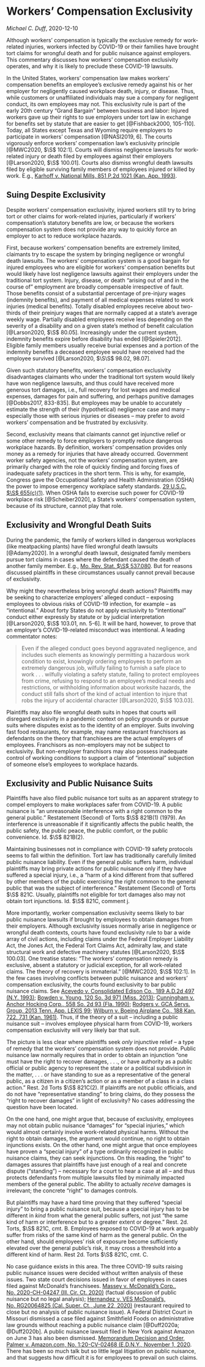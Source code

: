 # Workers' Compensation Exclusivity {#wc_exclusivity}

_Michael C. Duff_, 2020-12-10

Although workers' compensation is typically the exclusive remedy for work-related injuries, workers infected by COVID-19 or their families have brought tort claims for wrongful death and for public nuisance against employers. This commentary discusses how workers' compensation exclusivity operates, and why it is likely to preclude these COVID-19 lawsuits.

In the United States, workers' compensation law makes workers' compensation benefits an employee's exclusive remedy against his or her employer for negligently caused workplace death, injury, or disease. Thus, while customers or unaffiliated individuals may sue a company for negligent conduct, its own employees may not. This exclusivity rule is part of the early 20th century "Grand Bargain" between business and labor: Injured workers gave up their rights to sue employers under tort law in exchange for benefits set by statute that are easier to get [@Fishback2000, 105-110]. Today, all States except Texas and Wyoming require employers to participate in workers' compensation [@NASI2019, 6]. The courts vigorously enforce workers' compensation law's exclusivity principle [@MWC2020, $\S$ 102:1]. Courts will dismiss negligence lawsuits for work-related injury or death filed by employees against their employers [@Larson2020, $\S$ 100.01]. Courts also dismiss wrongful death lawsuits filed by eligible surviving family members of employees injured or killed by work. E.g., [Karhoff v. National Mills, 851 P.2d 1021 (Kan. App. 1993)](https://casetext.com/case/karhoff-v-national-mills-inc).

## Suing Despite Exclusivity

Despite workers' compensation exclusivity, injured workers still try to bring tort or other claims for work-related injuries, particularly if workers' compensation's statutory benefits are low, or because the workers compensation system does not provide any way to quickly force an employer to act to reduce workplace hazards.
	
First, because workers' compensation benefits are extremely limited, claimants try to escape the system by bringing negligence or wrongful death lawsuits. The workers' compensation system is a good bargain for injured employees who are eligible for workers' compensation benefits but would likely have lost negligence lawsuits against their employers under the traditional tort system. Injury, disease, or death "arising out of and in the course of" employment are broadly compensable irrespective of fault. Those benefits consist of a substantial percentage of pre-injury wages (indemnity benefits), and payment of all medical expenses related to work injuries (medical benefits). Totally disabled employees receive about two-thirds of their preinjury wages that are normally capped at a state's average weekly wage. Partially disabled employees receive less depending on the severity of a disability and on a given state's method of benefit calculation [@Larson2020, $\S$ 80.05]. Increasingly under the current system, indemnity benefits expire before disability has ended [@Spieler2012]. Eligible family members usually receive burial expenses and a portion of the indemnity benefits a deceased employee would have received had the employee survived [@Larson2020, $\S\S$ 98.02, 98.07]. 

Given such statutory benefits, workers' compensation exclusivity disadvantages claimants who under the traditional tort system would likely have won negligence lawsuits, and thus could have received more generous tort damages, i.e., full recovery for lost wages and medical expenses, damages for pain and suffering, and perhaps punitive damages [@Dobbs2017, 833-835]. But employees may be unable to accurately estimate the strength of their (hypothetical) negligence case and many -- especially those with serious injuries or diseases -- may prefer to avoid workers' compensation and be frustrated by exclusivity.

Second, exclusivity means that claimants cannot get injunctive relief or some other remedy to force employers to promptly reduce dangerous workplace hazards. By definition, workers' compensation provides only money as a remedy for injuries that have already occurred. Government worker safety agencies, not the workers' compensation system, are primarily charged with the role of quickly finding and forcing fixes of inadequate safety practices in the short term. This is why, for example, Congress gave the Occupational Safety and Health Administration (OSHA) the power to impose emergency workplace safety standards. [29 U.S.C. $\S$ 655(c)(1)](https://www.govinfo.gov/content/pkg/USCODE-2018-title29/html/USCODE-2018-title29-chap15-sec655.htm). When OSHA fails to exercise such power for COVID-19 workplace risk [@Scheiber2020], a State's workers' compensation system, because of its structure, cannot play that role.

## Exclusivity and Wrongful Death Suits

During the pandemic, the family of workers killed in dangerous workplaces (like meatpacking plants) have filed wrongful death lawsuits [@Adamy2020]. In a wrongful death lawsuit, designated family members pursue tort claims in cases where the defendant caused the death of another family member. E.g., [Mo. Rev. Stat. $\S$ 537.080]( https://revisor.mo.gov/main/OneSection.aspx?section=537.080). But for reasons discussed plaintiffs in these circumstances usually cannot prevail because of exclusivity. 

Why might they nevertheless bring wrongful death actions? Plaintiffs may be seeking to characterize employers' alleged conduct -- exposing employees to obvious risks of COVID-19 infection, for example -- as "intentional." About forty States do not apply exclusivity to "intentional" conduct either expressly by statute or by judicial interpretation [@Larson2020, $\S$ 103.01, nn. 5-6].  It will be hard, however, to prove that an employer's COVID-19-related misconduct was intentional. A leading commentator notes:

>Even if the alleged conduct goes beyond aggravated negligence, and includes such elements as knowingly permitting a hazardous work condition to exist, knowingly ordering employees to perform an extremely dangerous job, wilfully failing to furnish a safe place to work . . . wilfully violating a safety statute, failing to protect employees from crime, refusing to respond to an employee's medical needs and restrictions, or withholding information about worksite hazards, the conduct still falls short of the kind of actual intention to injure that robs the injury of accidental character [@Larson2020, $\S$ 103.03]. 

Plaintiffs may also file wrongful death suits in hopes that courts will disregard exclusivity in a pandemic context on policy grounds or pursue suits where disputes exist as to the identity of an employer. Suits involving fast food restaurants, for example, may name restaurant franchisors as defendants on the theory that franchisees are the actual employers of employees. Franchisors as non-employers may not be subject to exclusivity. But non-employer franchisors may also possess inadequate control of working conditions to support a claim of "intentional" subjection of someone else's employees to workplace hazards.  

## Exclusivity and Public Nuisance Suits

Plaintiffs have also filed public nuisance tort suits as an apparent strategy to compel employers to make workplaces safer from COVID-19. A public nuisance is "an unreasonable interference with a right common to the general public." Restatement (Second) of Torts $\S$ 821B(1) (1979). An interference is unreasonable if it significantly affects the public health, the public safety, the public peace, the public comfort, or the public convenience. Id. $\S$ 821B(2).

Maintaining businesses not in compliance with COVID-19 safety protocols seems to fall within the definition. Tort law has traditionally carefully limited public nuisance liability. Even if the general public suffers harm, individual plaintiffs may bring private actions for public nuisance only if they have suffered a special injury, i.e., a "harm of a kind different from that suffered by other members of the public exercising the right common to the general public that was the subject of interference." Restatement (Second) of Torts $\S$ 821C. Usually, plaintiffs not eligible for tort damages also may not obtain tort injunctions. Id. $\S$ 821C, comment j.

More importantly, worker compensation exclusivity seems likely to bar public nuisance lawsuits if brought by employees to obtain damages from their employers. Although exclusivity issues normally arise in negligence or wrongful death contexts, courts have found exclusivity rule to bar a wide array of civil actions, including claims under the Federal Employer Liability Act, the Jones Act, the Federal Tort Claims Act, admiralty law, and state structural work and defective machinery statutes [@Larson2020, $\S$ 100.03]. One treatise states: "The workers' compensation remedy is exclusive, absent a statutory or judicial exception, for all work-related claims. The theory of recovery is immaterial." [@MWC2020, $\S$ 102:1]. In the few cases involving conflicts between public nuisance and workers' compensation exclusivity, the courts found exclusivity to bar public nuisance claims. See [Acevedo v. Consolidated Edison Co., 189 A.D.2d 497 (N.Y. 1993)](https://casetext.com/case/acevedo-v-con-ed); [Bowden v. Young, 120 So. 3d 971 (Miss. 2013)](https://casetext.com/case/in-re-bowden-6); [Cunningham v. Anchor Hocking Corp., 558 So. 2d 93 (Fla. 1990)](https://casetext.com/case/cunningham-v-anchor-hocking-corp); [Rodgers v. GCA Servs. Group, 2013 Tenn. App. LEXIS 99](https://casetext.com/case/rodgers-v-gca-serv-grp); [Wilburn v. Boeing Airplane Co., 188 Kan. 722, 731 (Kan. 1961)](https://law.justia.com/cases/kansas/supreme-court/1961/42-298-0.html). Thus, if the theory of a suit -- including a public nuisance suit -- involves employee physical harm from COVID-19, workers compensation exclusivity will very likely bar that suit.

The picture is less clear where plaintiffs seek _only_ injunctive relief -- a type of remedy that  the workers' compensation system does not provide. Public nuisance law normally requires that in order to obtain an injunction "one must have the right to recover damages, . . ., or have authority as a public official or public agency to represent the state or a political subdivision in the matter, . . . or have standing to sue as a representative of the general public, as a citizen in a citizen's action or as a member of a class in a class action." Rest. 2d Torts $\S$ 821C(2). If plaintiffs are not public officials, and do not have "representative standing" to bring claims, do they possess the "right to recover damages" in light of exclusivity? No cases addressing the question have been located.

On the one hand, one might argue that, because of exclusivity, employees may not obtain public nuisance "damages" for "special injuries," which would almost certainly involve work-related physical harms. Without the right to obtain damages, the argument would continue, no right to obtain injunctions exists. On the other hand, one might argue that once employees have proven a "special injury" of a type ordinarily recognized in public nuisance claims, they can seek injunctions. On this reading, the "right" to damages assures that plaintiffs have just enough of a real and concrete dispute ("standing") -- necessary for a court to hear a case at all -- and thus protects defendants from multiple lawsuits filed by minimally impacted members of the general public. The ability to actually _receive_ damages is irrelevant; the concrete "right" to damages controls.

But plaintiffs may have a hard time proving that they suffered "special injury" to bring a public nuisance suit, because a special injury has to be different in _kind_ from what the general public suffers, not just "the same kind of harm or interference but to a greater extent or degree." Rest. 2d. Torts, $\S$ 821C, cmt. B. Employees exposed to COVID-19 at work arguably suffer from risks of the same kind of harm as the general public. On the other hand, should employees' risk of exposure become sufficiently elevated over the general public's risk, it may cross a threshold into a different kind of harm. Rest 2d. Torts $\S$ 821C, cmt. C. 

No case guidance exists in this area. The three COVID-19 suits raising public nuisance issues were decided without written analysis of these issues. Two state court decisions issued in favor of employees in cases filed against McDonald's franchisees. [Massey v. McDonald's Corp., No. 2020-CH-04247 (Ill. Cir. Ct. 2020)](https://images.law.com/contrib/content/uploads/documents/292/69750/McDonalds-ruling-6.24.20.pdf) (factual discussion of public nuisance but no legal analysis); [Hernandez v. VES McDonald's, No. RG20064825 (Cal. Super. Ct., June 22, 2020)](https://aboutblaw.com/RBu) (restaurant required to close but no analysis of public nuisance issue). A Federal District Court in Missouri dismissed a case filed against Smithfield Foods on administrative law grounds without reaching a public nuisance claim [@Duff2020a; @Duff2020b]. A public nuisance lawsuit filed in New York against Amazon on June 3 has also been dismissed. [Memorandum Decision and Order, Palmer v. Amazon.com, No. 1:20-CV-02468 (E.D.N.Y., November 1, 2020](https://cases.justia.com/federal/district-courts/new-york/nyedce/1:2020cv02468/448693/73/0.pdf?ts=1604410789). There has been so much talk but so little legal litigation on public nuisance, and that suggests how difficult it is for employees to prevail on such claims.        

